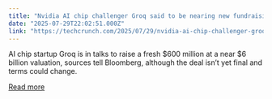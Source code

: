 ```yaml
---
title: "Nvidia AI chip challenger Groq said to be nearing new fundraising at $6B valuation "
date: "2025-07-29T22:02:51.000Z"
link: "https://techcrunch.com/2025/07/29/nvidia-ai-chip-challenger-groq-said-to-be-nearing-new-fundraising-at-6b-valuation/"
---
```


AI chip startup Groq is in talks to raise a fresh $600 million at a near $6 billion valuation, sources tell Bloomberg, although the deal isn’t yet final and terms could change. 

[Read more](https://techcrunch.com/2025/07/29/nvidia-ai-chip-challenger-groq-said-to-be-nearing-new-fundraising-at-6b-valuation/)

